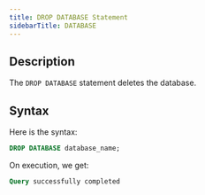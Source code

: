 ```yaml
---
title: DROP DATABASE Statement
sidebarTitle: DATABASE
---
```


## Description

The `DROP DATABASE` statement deletes the database.

## Syntax

Here is the syntax:

```sql
DROP DATABASE database_name;
```

On execution, we get:

```sql
Query successfully completed
```